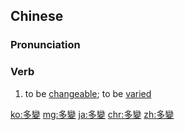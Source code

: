 ==Chinese==
{{zh-forms|s=多变}}

===Pronunciation===
{{zh-pron
|m=duōbiàn
|c=do1 bin3
|h=pfs=tô-pien
|cat=v
}}

===Verb===
{{zh-verb}}

# to be [[changeable]]; to be [[varied]]

[[ko:多變]]
[[mg:多變]]
[[ja:多變]]
[[chr:多變]]
[[zh:多變]]